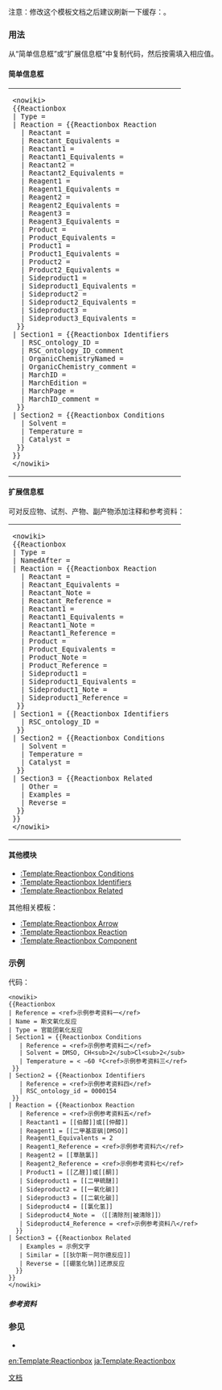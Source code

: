 <IncludeOnly><!-- 在這裡加入模板的保護標識 --></IncludeOnly>
<!-- 在本行下編輯模板說明 -->
注意：修改这个模板文档之后建议刷新一下缓存：{{purge}}。

=== 用法 ===
从“简单信息框”或“扩展信息框”中复制代码，然后按需填入相应值。

==== 简单信息框 ====
<table><tr><td>
<pre><nowiki>
{{Reactionbox
| Type =
| Reaction = {{Reactionbox Reaction
  | Reactant =
  | Reactant_Equivalents =
  | Reactant1 =
  | Reactant1_Equivalents =
  | Reactant2 =
  | Reactant2_Equivalents =
  | Reagent1 =
  | Reagent1_Equivalents =
  | Reagent2 =
  | Reagent2_Equivalents =
  | Reagent3 =
  | Reagent3_Equivalents =
  | Product =
  | Product_Equivalents =
  | Product1 =
  | Product1_Equivalents =
  | Product2 =
  | Product2_Equivalents =
  | Sideproduct1 =
  | Sideproduct1_Equivalents =
  | Sideproduct2 =
  | Sideproduct2_Equivalents =
  | Sideproduct3 =
  | Sideproduct3_Equivalents =
 }}
| Section1 = {{Reactionbox Identifiers
  | RSC_ontology_ID =
  | RSC_ontology_ID_comment
  | OrganicChemistryNamed =
  | OrganicChemistry_comment =
  | MarchID =
  | MarchEdition =
  | MarchPage =
  | MarchID_comment =
 }}
| Section2 = {{Reactionbox Conditions
  | Solvent =
  | Temperature =
  | Catalyst = 
 }}
}}
</nowiki></pre>
</td><td>
</td></tr></table>

==== 扩展信息框 ====
可对反应物、试剂、产物、副产物添加注释和参考资料：

<table><tr><td>
<pre><nowiki>
{{Reactionbox
| Type =
| NamedAfter =
| Reaction = {{Reactionbox Reaction
  | Reactant =
  | Reactant_Equivalents =
  | Reactant_Note =
  | Reactant_Reference =
  | Reactant1 =
  | Reactant1_Equivalents =
  | Reactant1_Note =
  | Reactant1_Reference =
  | Product =
  | Product_Equivalents =
  | Product_Note =
  | Product_Reference =
  | Sideproduct1 =
  | Sideproduct1_Equivalents =
  | Sideproduct1_Note =
  | Sideproduct1_Reference =
 }}
| Section1 = {{Reactionbox Identifiers
  | RSC_ontology_ID =
 }}
| Section2 = {{Reactionbox Conditions
  | Solvent =
  | Temperature =
  | Catalyst = 
 }}
| Section3 = {{Reactionbox Related
  | Other =
  | Examples = 
  | Reverse =
 }}
}}
</nowiki></pre>
</td><td>
</td></tr></table>

==== 其他模块 ====
* [[:Template:Reactionbox Conditions]]
* [[:Template:Reactionbox Identifiers]]
* [[:Template:Reactionbox Related]]

其他相关模板：
* [[:Template:Reactionbox Arrow]]
* [[:Template:Reactionbox Reaction]]
* [[:Template:Reactionbox Component]]

=== 示例 ===
{{Reactionbox
| Reference = <ref>示例参考资料一</ref>
| Name = 斯文氧化反应
| Type = 官能团氧化反应
| Section1 = {{Reactionbox Conditions
   | Reference = <ref>示例参考资料二</ref>
   | Solvent = DMSO, CH<sub>2</sub>Cl<sub>2</sub>
   | Temperature = < −60 ºC<ref>示例参考资料三</ref>
 }}
| Section2 = {{Reactionbox Identifiers
   | Reference = <ref>示例参考资料四</ref>
   | RSC_ontology_id = 0000154
 }}
| Reaction = {{Reactionbox Reaction
   | Reference = <ref>示例参考资料五</ref>
   | Reactant1 = [[伯醇]]或[[仲醇]]
   | Reagent1 = [[二甲基亚砜|DMSO]]
   | Reagent1_Equivalents = 2
   | Reagent1_Reference = <ref>示例参考资料六</ref>
   | Reagent2 = [[草酰氯]]
   | Reagent2_Reference = <ref>示例参考资料七</ref>
   | Product1 = [[乙醛]]或[[酮]]
   | Sideproduct1 = [[二甲硫醚]]
   | Sideproduct2 = [[一氧化碳]]
   | Sideproduct3 = [[二氧化碳]]
   | Sideproduct4 = [[氯化氢]]
   | Sideproduct4_Note = （[[清除剂|被清除]]）
   | Sideproduct4_Reference = <ref>示例参考资料八</ref>
  }}
| Section3 = {{Reactionbox Related
   | Examples = 示例文字
   | Similar = [[狄尔斯－阿尔德反应]]
   | Reverse = [[硼氢化钠]]还原反应
  }}
}}
代码：
<pre><nowiki>
{{Reactionbox
| Reference = <ref>示例参考资料一</ref>
| Name = 斯文氧化反应
| Type = 官能团氧化反应
| Section1 = {{Reactionbox Conditions
   | Reference = <ref>示例参考资料二</ref>
   | Solvent = DMSO, CH<sub>2</sub>Cl<sub>2</sub>
   | Temperature = < −60 ºC<ref>示例参考资料三</ref>
 }}
| Section2 = {{Reactionbox Identifiers
   | Reference = <ref>示例参考资料四</ref>
   | RSC_ontology_id = 0000154
 }}
| Reaction = {{Reactionbox Reaction
   | Reference = <ref>示例参考资料五</ref>
   | Reactant1 = [[伯醇]]或[[仲醇]]
   | Reagent1 = [[二甲基亚砜|DMSO]]
   | Reagent1_Equivalents = 2
   | Reagent1_Reference = <ref>示例参考资料六</ref>
   | Reagent2 = [[草酰氯]]
   | Reagent2_Reference = <ref>示例参考资料七</ref>
   | Product1 = [[乙醛]]或[[酮]]
   | Sideproduct1 = [[二甲硫醚]]
   | Sideproduct2 = [[一氧化碳]]
   | Sideproduct3 = [[二氧化碳]]
   | Sideproduct4 = [[氯化氢]]
   | Sideproduct4_Note = （[[清除剂|被清除]]）
   | Sideproduct4_Reference = <ref>示例参考资料八</ref>
  }}
| Section3 = {{Reactionbox Related
   | Examples = 示例文字
   | Similar = [[狄尔斯－阿尔德反应]]
   | Reverse = [[硼氢化钠]]还原反应
  }}
}}
</nowiki></pre>

===== 参考资料 =====
{{Reflist}}

=== 参见 ===
* {{tlx|chembox}}

<IncludeOnly>
<!-- 本行下加入模板的分類 -->

<!-- 本行下加入模板的跨語言鏈接 -->
[[en:Template:Reactionbox]]
[[ja:Template:Reactionbox]]
</IncludeOnly>
[[Category:Reactionbox模板|文档]]